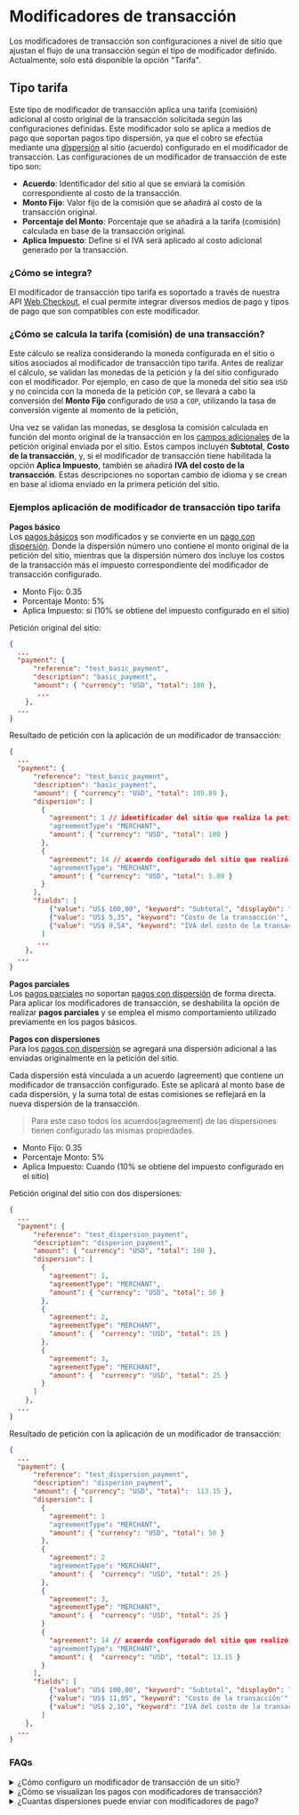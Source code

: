 
# Modificadores de transacción
Los modificadores de transacción son configuraciones a nivel de sitio que ajustan el flujo de una transacción según el tipo de modificador definido. Actualmente, solo está disponible la opción "Tarifa".

## Tipo tarifa
Este tipo de modificador de transacción aplica una tarifa (comisión) adicional al costo original de la transacción solicitada según las configuraciones definidas. Este modificador solo se aplica a medios de pago que soportan pagos tipo dispersión, ya que el cobro se efectúa mediante una [dispersión](/gateway/transaction-types#dispersion) al sitio (acuerdo) configurado en el modificador de transacción.
Las configuraciones de un modificador de transacción de este tipo son:

- **Acuerdo**: Identificador del sitio al que se enviará la comisión correspondiente al costo de la transacción. 
- **Monto Fijo**: Valor fijo de la comisión que se añadirá al costo de la transacción original.
- **Porcentaje del Monto**: Porcentaje que se añadirá a la tarifa (comisión) calculada en base de la transacción original.
- **Aplica Impuesto**: Define si el IVA será aplicado al costo adicional generado por la transacción.

### ¿Cómo se integra?
El modificador de transacción tipo tarifa es soportado a través de nuestra API [Web Checkout](/checkout), el cual permite integrar diversos medios de pago y tipos de pago que son compatibles con este modificador.

### ¿Cómo se calcula la tarifa (comisión) de una transacción?
Este cálculo se realiza considerando la moneda configurada en el sitio o sitios asociados al modificador de transacción tipo tarifa. Antes de realizar el cálculo, se validan las monedas de la petición y la del sitio configurado con el modificador. Por ejemplo, en caso de que la moneda del sitio sea `USD` y no coincida con la moneda de la petición `COP`, se llevará a cabo la conversión del **Monto Fijo** configurado de `USD` a `COP`, utilizando la tasa de conversión vigente al momento de la petición,

Una vez se validan las monedas, se desglosa la comisión calculada en función del monto original de la transacción en los [campos adicionales](/checkout/additional-fields) de la petición original enviada por el sitio. Estos campos incluyen **Subtotal**, **Costo de la transacción**, y, si el modificador de transacción tiene habilitada la opción  **Aplica Impuesto**, también se añadirá **IVA del costo de la transacción**. Estas descripciones no soportan cambio de idioma y se crean en base al idioma enviado en la primera petición del sitio.

### Ejemplos aplicación de modificador de transacción tipo tarifa
**Pagos básico**  
Los [pagos básicos](/checkout/create-session#basic-paymen) son modificados y se convierte en un [pago con dispersión](/checkout/create-session#dispersion-payment). Donde la dispersión número uno contiene el monto original de la petición del sitio, mientras que la dispersión número dos incluye los costos de la transacción más el impuesto correspondiente del modificador de transacción configurado.

* Monto Fijo:  0.35
* Porcentaje Monto: 5%
* Aplica Impuesto:  si  (10% se obtiene del impuesto configurado en el sitio)

Petición original del sitio: 

```json
{
  ...
  "payment": {
      "reference": "test_basic_payment",
      "description": "basic_payment",
      "amount": { "currency": "USD", "total": 100 },
       ...
    },
  ...
}
```

Resultado de petición con la aplicación de  un modificador de transacción:

```json
{
  ...
  "payment": {
      "reference": "test_basic_payment",
      "description": "basic_payment",
      "amount": { "currency": "USD", "total": 105.89 },
      "dispersion": [ 
        {
          "agreement": 1 // identificador del sitio que realiza la petición.
          "agreementType": "MERCHANT",
          "amount": { "currency": "USD", "total": 100 }  
        },
        {
          "agreement": 14 // acuerdo configurado del sitio que realizó la solicitud.
          "agreementType": "MERCHANT",
          "amount": { "currency": "USD", "total": 5.89 }  
        }
      ],
      "fields": [
          {"value": "US$ 100,00", "keyword": "Subtotal", "displayOn": "both"},
          {"value": "US$ 5,35", "keyword": "Costo de la transacción'", "displayOn": "both"},
          {"value": "US$ 0,54", "keyword": "IVA del costo de la transacción", "displayOn": "both"},
        ]
       ...
    },
  ...
}
```

**Pagos parciales**  
Los [pagos parciales](/checkout/create-session#partial-payment) no soportan [pagos con dispersión](/checkout/create-session#dispersion-payment) de forma directa. Para aplicar los modificadores de transacción, se deshabilita la opción de realizar __pagos parciales__ y se emplea el mismo comportamiento utilizado previamente en los pagos básicos.

**Pagos con dispersiones**  
Para los [pagos con dispersión](checkout/create-session#dispersion-payment) se agregará una dispersión adicional a las enviadas originalmente en la petición del sitio. 
 
Cada dispersión está vinculada a un acuerdo (agreement) que contiene un modificador de transacción configurado. Este se aplicará al monto base de cada dispersión, y la suma total de estas comisiones se reflejará en la nueva dispersión de la transacción.

> Para este caso todos los acuerdos(agreement) de las dispersiones tienen configurado las mismas propiedades. 

* Monto Fijo:  0.35
* Porcentaje Monto: 5%
* Aplica Impuesto: Cuando (10% se obtiene del impuesto configurado en el sitio)

Petición original del sitio con dos dispersiones: 

```json
{
  ...
  "payment": {
      "reference": "test_dispersion_payment",
      "description": "disperion_payment",
      "amount": { "currency": "USD", "total": 100 },
      "dispersion": [ 
        {
          "agreement": 1,
          "agreementType": "MERCHANT",
          "amount": { "currency": "USD", "total": 50 }  
        },
        {
          "agreement": 2,
          "agreementType": "MERCHANT",
          "amount": {  "currency": "USD", "total": 25 }  
        },
        {
          "agreement": 3,
          "agreementType": "MERCHANT",
          "amount": {  "currency": "USD", "total": 25 }  
        }
      ]
    },
  ...
}
```

Resultado de petición con la aplicación de  un modificador de transacción:

```json
{
  ...
  "payment": {
      "reference": "test_dispersion_payment",
      "description": "disperion_payment",
      "amount": { "currency": "USD", "total":  113.15 },
      "dispersion": [ 
        {
          "agreement": 1
          "agreementType": "MERCHANT",
          "amount": { "currency": "USD", "total": 50 }  
        },
        {
          "agreement": 2
          "agreementType": "MERCHANT",
          "amount": {  "currency": "USD", "total": 25 }  
        },
        {
          "agreement": 3,
          "agreementType": "MERCHANT",
          "amount": {  "currency": "USD", "total": 25 }  
        }
        {
          "agreement": 14 // acuerdo configurado del sitio que realizó la solicitud.
          "agreementType": "MERCHANT",
          "amount": {  "currency": "USD", "total": 13.15 }  
        }
      ],
      "fields": [
          {"value": "US$ 100,00", "keyword": "Subtotal", "displayOn": "both"},
          {"value": "US$ 11,05", "keyword": "Costo de la transacción'", "displayOn": "both"},
          {"value": "US$ 2,10", "keyword": "IVA del costo de la transacción", "displayOn": "both"},
        ]
    },
  ...
}
```

### FAQs
<details>
<summary>¿Cómo configuro un modificador de transacción de un sitio?</summary>
<p>Se debe realizar una solicitud a nuestro equipo de operaciones a través de Helpdesk , ya sea para la creación de un nuevo sitio o para la modificación de uno existente, incluyendo las configuraciones del modificador de transacción.</p>
</details>

<details>
<summary>¿Cómo se visualizan los pagos con modificadores de transacción?</summary>
<h4>Pago básico</h4>
<p>En el panel transaccional se pueden visualizar una transacción con el monto original solicitado, además de transacciones adicional con la comisión del costo de la transacción original.</p>
<h4>Pago con dispersiones</h4>
<p>En el panel transaccional, se pueden visualizar las transacciones junto con sus dispersiones originales y sus montos. Además, se incluye una nueva dispersión que agrupa las comisiones de cada costo de transacción por las dispersiones solicitadas.</p>
</details>

<details>
<summary>¿Cuantas dispersiones puede enviar con modificadores de pago?</summary>
<p>La configuración actual establece un máximo de 3 dispersiones permitidas para todos los países, y 4 para Ecuador. Es importante considerar que, dado que el modificador de transacción añade una transacción adicional para el cobro de la comisión, las máximas permitidas son 3 dispersiones en la petición para Ecuador y 2 para el resto de los países.</p>
</details>